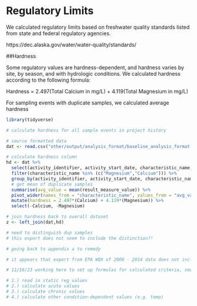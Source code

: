 # Regulatory Limits

We calculated regulatory limits based on freshwater quality standards listed from state and federal regulatory agencies.

https://dec.alaska.gov/water/water-quality/standards/


##Hardness

Some regulatory values are hardness-dependent, and hardness varies by site, by season, and with hydrologic conditions. We calculated hardness according to the following formula:

Hardness = 2.497(Total Calcium in mg/L) + 4.119(Total Magnesium in mg/L)

For sampling events with duplicate samples, we calculated average hardness

```r
library(tidyverse)

# calculate hardness for all sample events in project history

# source formatted data
dat <- read.csv("other/output/analysis_format/baseline_analysis_format.csv")

# calculate hardness column
hd <- dat %>%
  select(activity_identifier, activity_start_date, characteristic_name, result_measure_value) %>%
  filter(characteristic_name %in% (c("Magnesium","Calcium"))) %>%
  group_by(activity_identifier, activity_start_date, characteristic_name) %>%
  # get mean of duplicate samples
  summarise(avg_value = mean(result_measure_value)) %>%
  pivot_wider(names_from = "characteristic_name", values_from = "avg_value") %>%
  mutate(hardness = 2.497*(Calcium) + 4.119*(Magnesium)) %>%
  select(-Calcium, -Magnesium)

# join hardness back to overall dataset
z <- left_join(dat,hd)

# need to distinguish dup samples
# this export does not seem to include the distinction?!

# going back to appendix a to remedy

# it appears that export from EPA WQX of 2000 - 2014 data does not include status of samples as DUP or Trip Blank. Are results included at all? Also not that from Summer 2022 - present we are also using field blanks

# 11/16/23 working here to set up formulas for calculated criteria, see spreadsheet other/input/regulatory_limits

# 1.) read in static reg values
# 2.) calculate acute values
# 3.) calculate chronic values
# 4.) calculate other condition-dependent values (e.g. temp)
  
```


